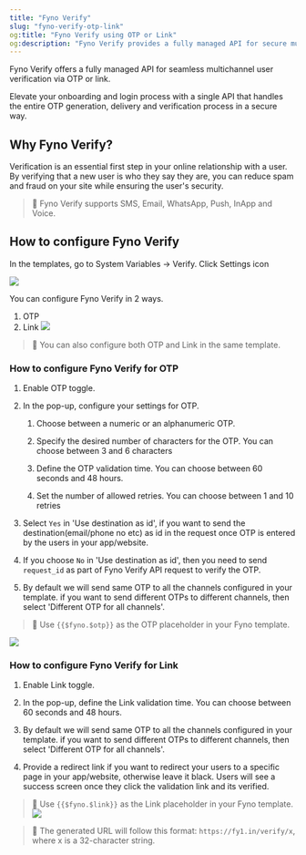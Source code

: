 ```yaml
---
title: "Fyno Verify"
slug: "fyno-verify-otp-link"
og:title: "Fyno Verify using OTP or Link"
og:description: "Fyno Verify provides a fully managed API for secure multichannel user verification via OTP or link, supporting SMS, Email, WhatsApp, Push, InApp, and Voice, to enhance onboarding and login processes. It offers configurable options for OTP and link validation, allowing customization of OTP characteristics and link validation time, with the ability to send different OTPs to different channels."
---
```


Fyno Verify offers a fully managed API for seamless multichannel user verification via OTP or link.

Elevate your onboarding and login process with a single API that handles the entire OTP generation, delivery and verification process in a secure way.

## Why Fyno Verify?

Verification is an essential first step in your online relationship with a user. By verifying that a new user is who they say they are, you can reduce spam and fraud on your site while ensuring the user's security.

> 📘 Fyno Verify supports SMS, Email, WhatsApp, Push, InApp and Voice.

## How to configure Fyno Verify

In the templates, go to System Variables -> Verify. Click Settings icon

![](/images/fyno_verify_1.png)

You can configure Fyno Verify in 2 ways.

1. OTP
2. Link
   ![](/images/fyno_verify_2.png)

> 📘 You can also configure both OTP and Link in the same template.

### How to configure Fyno Verify for OTP

1. Enable OTP toggle.

2. In the pop-up, configure your settings for OTP.

    1. Choose between a numeric or an alphanumeric OTP.

    2. Specify the desired number of characters for the OTP. You can choose between 3 and 6 characters

    3. Define the OTP validation time. You can choose between 60 seconds and 48 hours.

    4. Set the number of allowed retries. You can choose between 1 and 10 retries

3. Select `Yes` in 'Use destination as id', if you want to send the destination(email/phone no etc) as id in the request once OTP is entered by the users in your app/website.

4. If you choose `No` in 'Use destination as id', then you need to send `request_id` as part of Fyno Verify API request to verify the OTP.

5. By default we will send same OTP to all the channels configured in your template. if you want to send different OTPs to different channels, then select 'Different OTP for all channels'.

> 📘 Use `{{$fyno.$otp}}` as the OTP placeholder in your Fyno template.

![](/images/fyno_verify_3.png)

### How to configure Fyno Verify for Link

1. Enable Link toggle.

2. In the pop-up, define the Link validation time. You can choose between 60 seconds and 48 hours.

3. By default we will send same OTP to all the channels configured in your template. if you want to send different OTPs to different channels, then select 'Different OTP for all channels'.

4. Provide a redirect link if you want to redirect your users to a specific page in your app/website, otherwise leave it black. Users will see a success screen once they click the validation link and its verified.

> 📘 Use `{{$fyno.$link}}` as the Link placeholder in your Fyno template.
> ![](/images/fyno_verify_4.png)

> 📘 The generated URL will follow this format: `https://fy1.in/verify/x`, where x is a 32-character string.
